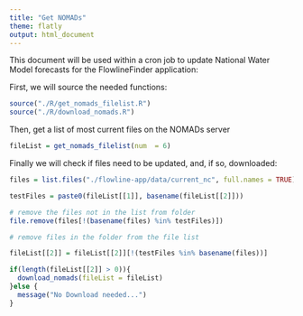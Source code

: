 ```yaml
---
title: "Get NOMADs"
theme: flatly
output: html_document
---
```


This document will be used within a cron job to update National Water Model forecasts for the FlowlineFinder application:

First, we will source the needed functions:

```r
source("./R/get_nomads_filelist.R")
source("./R/download_nomads.R")
```

Then, get a list of most current files on the NOMADs server

```r
fileList = get_nomads_filelist(num  = 6)
```

Finally we will check if files need to be updated, and, if so, downloaded:

```r
files = list.files("./flowline-app/data/current_nc", full.names = TRUE)

testFiles = paste0(fileList[[1]], basename(fileList[[2]]))

# remove the files not in the list from folder
file.remove(files[!(basename(files) %in% testFiles)])

# remove files in the folder from the file list

fileList[[2]] = fileList[[2]][!(testFiles %in% basename(files))]

if(length(fileList[[2]] > 0)){
  download_nomads(fileList = fileList)
}else {
  message("No Download needed...")
}

```
